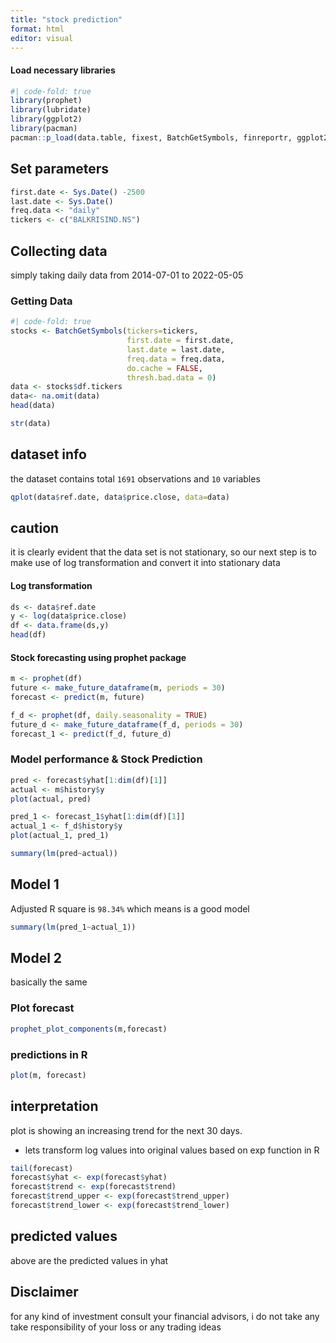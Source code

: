 ```yaml
---
title: "stock prediction"
format: html
editor: visual
---
```


#### Load necessary libraries

```r
#| code-fold: true
library(prophet)
library(lubridate)
library(ggplot2)
library(pacman)
pacman::p_load(data.table, fixest, BatchGetSymbols, finreportr, ggplot2, lubridate)

```

::: callout-note
## Set parameters
:::

```r
first.date <- Sys.Date() -2500
last.date <- Sys.Date()
freq.data <- "daily"
tickers <- c("BALKRISIND.NS")
```

::: callout-note
## Collecting data

simply taking daily data from 2014-07-01 to 2022-05-05
:::

### Getting Data

```r
#| code-fold: true
stocks <- BatchGetSymbols(tickers=tickers,
                          first.date = first.date,
                          last.date = last.date,
                          freq.data = freq.data,
                          do.cache = FALSE,
                          thresh.bad.data = 0)
data <- stocks$df.tickers
data<- na.omit(data)
head(data)
```

```r
str(data)
```

::: callout-important
## dataset info

the dataset contains total `1691` observations and `10` variables
:::

```r
qplot(data$ref.date, data$price.close, data=data)
```

::: callout-caution
## caution

it is clearly evident that the data set is not stationary, so our next step is to make use of log transformation and convert it into stationary data
:::

#### Log transformation

```r
ds <- data$ref.date
y <- log(data$price.close)
df <- data.frame(ds,y)
head(df)
```

#### Stock forecasting using prophet package

```r
m <- prophet(df)
future <- make_future_dataframe(m, periods = 30)
forecast <- predict(m, future)
```

```r
f_d <- prophet(df, daily.seasonality = TRUE)
future_d <- make_future_dataframe(f_d, periods = 30)
forecast_1 <- predict(f_d, future_d)
```

### Model performance & Stock Prediction

```r
pred <- forecast$yhat[1:dim(df)[1]]
actual <- m$history$y
plot(actual, pred)
```

```r
pred_1 <- forecast_1$yhat[1:dim(df)[1]]
actual_1 <- f_d$history$y
plot(actual_1, pred_1)
```

```r
summary(lm(pred~actual))
```

::: callout-note
## Model 1

Adjusted R square is `98.34%` which means is a good model
:::

```r
summary(lm(pred_1~actual_1))
```

::: callout-note
## Model 2

basically the same
:::

### Plot forecast

```r
prophet_plot_components(m,forecast)
```

### predictions in R

```r
plot(m, forecast)
```

::: callout-tip
## interpretation

plot is showing an increasing trend for the next 30 days.

-   lets transform log values into original values based on exp function in R
:::

```r
tail(forecast)
forecast$yhat <- exp(forecast$yhat)
forecast$trend <- exp(forecast$trend)
forecast$trend_upper <- exp(forecast$trend_upper)
forecast$trend_lower <- exp(forecast$trend_lower)
```

::: callout-note
## predicted values

above are the predicted values in yhat
:::

::: callout-warning
## Disclaimer

for any kind of investment consult your financial advisors, i do not take any take responsibility of your loss or any trading ideas
:::
